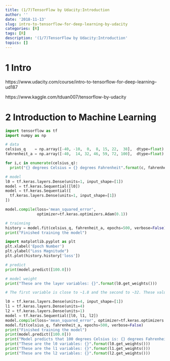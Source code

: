 ```yaml
---
title: (1/7)TensorFlow by Udacity:Introduction
author: ''
date: '2018-11-13'
slug: intro-to-tensorflow-for-deep-learning-by-udacity
categories: [R]
tags: [R]
description: '(1/7)TensorFlow by Udacity:Introduction'
topics: []
---
```



# 1 Intro

https://www.udacity.com/course/intro-to-tensorflow-for-deep-learning--ud187


https://www.kaggle.com/tduan007/tensorflow-by-udacity


# 2 Introduction to Machine Learning


```python

import tensorflow as tf
import numpy as np

```


```python
# data
celsius_q    = np.array([-40, -10,  0,  8, 15, 22,  38],  dtype=float)
fahrenheit_a = np.array([-40,  14, 32, 46, 59, 72, 100],  dtype=float)

for i,c in enumerate(celsius_q):
  print("{} degrees Celsius = {} degrees Fahrenheit".format(c, fahrenheit_a[i]))


```



```python
# model
l0 = tf.keras.layers.Dense(units=1, input_shape=[1])
model = tf.keras.Sequential([l0])
model = tf.keras.Sequential([
  tf.keras.layers.Dense(units=1, input_shape=[1])
])

model.compile(loss='mean_squared_error',
              optimizer=tf.keras.optimizers.Adam(0.1))

```

```python
# trainning 
history = model.fit(celsius_q, fahrenheit_a, epochs=500, verbose=False)
print("Finished training the model")

```


```python
import matplotlib.pyplot as plt
plt.xlabel('Epoch Number')
plt.ylabel("Loss Magnitude")
plt.plot(history.history['loss'])

```


```python
# predict
print(model.predict([100.0]))
```


```python
# model weight
print("These are the layer variables: {}".format(l0.get_weights()))
```


```python
# The first variable is close to ~1.8 and the second to ~32. These values (1.8 and 32) are the actual variables in the real conversion formula.

l0 = tf.keras.layers.Dense(units=4, input_shape=[1])
l1 = tf.keras.layers.Dense(units=4)
l2 = tf.keras.layers.Dense(units=1)
model = tf.keras.Sequential([l0, l1, l2])
model.compile(loss='mean_squared_error', optimizer=tf.keras.optimizers.Adam(0.1))
model.fit(celsius_q, fahrenheit_a, epochs=500, verbose=False)
print("Finished training the model")
print(model.predict([100.0]))
print("Model predicts that 100 degrees Celsius is: {} degrees Fahrenheit".format(model.predict([100.0])))
print("These are the l0 variables: {}".format(l0.get_weights()))
print("These are the l1 variables: {}".format(l1.get_weights()))
print("These are the l2 variables: {}".format(l2.get_weights()))




```
